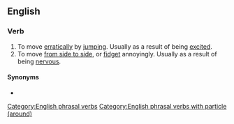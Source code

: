 ==English==

===Verb===
{{head|en|verb}}

# To move [[erratically]] by [[jumping]]. Usually as a result of being [[excited]].
# To move [[from side to side]], or [[fidget]] annoyingly. Usually as a result of being [[nervous]].

====Synonyms====
* {{l|en|jump about}}

[[Category:English phrasal verbs]]
[[Category:English phrasal verbs with particle (around)]]